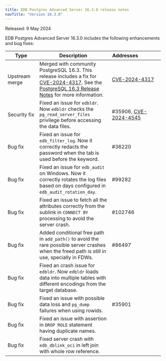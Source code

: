 ```yaml
---
title: EDB Postgres Advanced Server 16.3.0 release notes
navTitle: "Version 16.3.0"
---
```


Released: 9 May 2024

EDB Postgres Advanced Server 16.3.0 includes the following enhancements and bug fixes:

| Type           | Description                                                                                                                                                                                                                               | Addresses                                                  |
| -------------- | ----------------------------------------------------------------------------------------------------------------------------------------------------------------------------------------------------------------------------------------- | ---------------------------------------------------------- |
| Upstream merge | Merged with community PostgreSQL 16.3. This release includes a fix for [CVE-2024-4317](/security/assessments/edb-2024-003/). See the [PostgreSQL 16.3 Release Notes](https://www.postgresql.org/docs/release/16.3/) for more information. | [CVE-2024-4317](/security/assessments/edb-2024-003/)       |
| Security fix   | Fixed an issue for `edbldr`. Now `edbldr` checks the `pg_read_server_files` privilege before accessing the data files.                                                                                                                    | #35906, [CVE-2024-4545](/security/advisories/cve20244545/) |
| Bug fix        | Fixed an issue for `edb_filter_log`. Now it correctly redacts the password when the tab is used before the keyword.                                                                                                                       | #36220                                                     |
| Bug fix        | Fixed an issue for `edb_audit` on Windows. Now it correctly rotates the log files based on days configured in `edb_audit_rotation_day`.                                                                                                   | #99282                                                     |
| Bug fix        | Fixed an issue to fetch all the attributes correctly from the sublink in `CONNECT BY` processing to avoid the server crash.                                                                                                               | #102746                                                    |
| Bug fix        | Added conditional free path in `add_path()` to avoid the rare possible server crashes when the freed path is still in use, specially in FDWs.                                                                                             | #86497                                                     |
| Bug fix        | Fixed an crash issue for `edbldr`. Now `edbldr` loads data into multiple tables with different encodings from the target database.                                                                                                        |                                                            |
| Bug fix        | Fixed an issue with possible data loss and `pg_dump` failures when using rowids.                                                                                                                                                          | #35901                                                     |
| Bug fix        | Fixed an issue with assertion in `DROP ROLE` statement having duplicate names.                                                                                                                                                            |                                                            |
| Bug fix        | Fixed server crash with `edb_dblink_oci` in left join with whole row reference.                                                                                                                                                           |                                                            |
